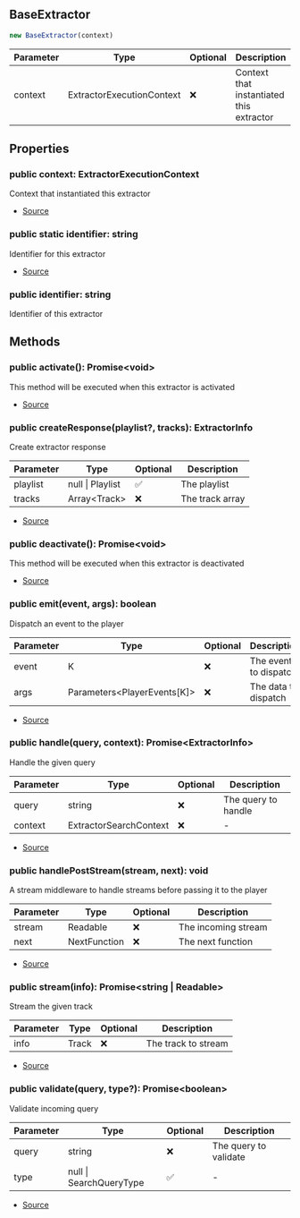 ## BaseExtractor

```typescript
new BaseExtractor(context)
```
| Parameter | Type | Optional | Description |
| ----------- | ----------- | ----------- | ----------- |
| context | ExtractorExecutionContext | ❌ | Context that instantiated this extractor |

## Properties
### public  context: ExtractorExecutionContext
Context that instantiated this extractor            


- [Source](https://github.com/Androz2091/discord-player/blob/3222e4d/packages/discord-player/src/extractors/BaseExtractor.ts#L18)
### public static identifier: string
Identifier for this extractor            


- [Source](https://github.com/Androz2091/discord-player/blob/3222e4d/packages/discord-player/src/extractors/BaseExtractor.ts#L12)
### public  identifier: string
Identifier of this extractor
## Methods
### public  activate(): Promise\<void>
This method will be executed when this extractor is activated





- [Source](https://github.com/Androz2091/discord-player/blob/3222e4d/packages/discord-player/src/extractors/BaseExtractor.ts#L30)
### public  createResponse(playlist?, tracks): ExtractorInfo
Create extractor response




| Parameter | Type | Optional | Description |
| ----------- | ----------- | ----------- | ----------- |
| playlist | null \| Playlist | ✅ | The playlist |
| tracks | Array\<Track> | ❌ | The track array |


- [Source](https://github.com/Androz2091/discord-player/blob/3222e4d/packages/discord-player/src/extractors/BaseExtractor.ts#L93)
### public  deactivate(): Promise\<void>
This method will be executed when this extractor is deactivated





- [Source](https://github.com/Androz2091/discord-player/blob/3222e4d/packages/discord-player/src/extractors/BaseExtractor.ts#L38)
### public  emit(event, args): boolean
Dispatch an event to the player




| Parameter | Type | Optional | Description |
| ----------- | ----------- | ----------- | ----------- |
| event | K | ❌ | The event to dispatch |
| args | Parameters\<PlayerEvents\[K]> | ❌ | The data to dispatch |


- [Source](https://github.com/Androz2091/discord-player/blob/3222e4d/packages/discord-player/src/extractors/BaseExtractor.ts#L84)
### public  handle(query, context): Promise\<ExtractorInfo>
Handle the given query




| Parameter | Type | Optional | Description |
| ----------- | ----------- | ----------- | ----------- |
| query | string | ❌ | The query to handle |
| context | ExtractorSearchContext | ❌ | - |


- [Source](https://github.com/Androz2091/discord-player/blob/3222e4d/packages/discord-player/src/extractors/BaseExtractor.ts#L65)
### public  handlePostStream(stream, next): void
A stream middleware to handle streams before passing it to the player




| Parameter | Type | Optional | Description |
| ----------- | ----------- | ----------- | ----------- |
| stream | Readable | ❌ | The incoming stream |
| next | NextFunction | ❌ | The next function |


- [Source](https://github.com/Androz2091/discord-player/blob/3222e4d/packages/discord-player/src/extractors/BaseExtractor.ts#L75)
### public  stream(info): Promise\<string \| Readable>
Stream the given track




| Parameter | Type | Optional | Description |
| ----------- | ----------- | ----------- | ----------- |
| info | Track | ❌ | The track to stream |


- [Source](https://github.com/Androz2091/discord-player/blob/3222e4d/packages/discord-player/src/extractors/BaseExtractor.ts#L56)
### public  validate(query, type?): Promise\<boolean>
Validate incoming query




| Parameter | Type | Optional | Description |
| ----------- | ----------- | ----------- | ----------- |
| query | string | ❌ | The query to validate |
| type | null \| SearchQueryType | ✅ | - |


- [Source](https://github.com/Androz2091/discord-player/blob/3222e4d/packages/discord-player/src/extractors/BaseExtractor.ts#L47)